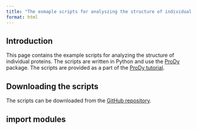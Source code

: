 ```yaml
---
title: "The exmaple scripts for analyszing the structure of individual proteins"
format: html
---
```



## Introduction

This page contains the example scripts for analyzing the structure of individual proteins. The scripts are written in Python and use the [ProDy](http://prody.csb.pitt.edu/) package. The scripts are provided as a part of the [ProDy tutorial](http://prody.csb.pitt.edu/tutorials/).

## Downloading the scripts

The scripts can be downloaded from the [GitHub repository](http://github.com/PhenoMeters/AlphaMeter/tree/main/examples/StructuralAnalysis.py
).


## import modules
